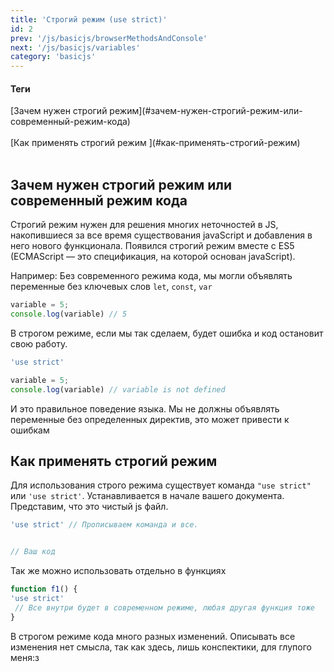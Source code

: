 ```yaml
---
title: 'Строгий режим (use strict)'
id: 2
prev: '/js/basicjs/browserMethodsAndConsole'
next: '/js/basicjs/variables'
category: 'basicjs'
---
```


#### Теги
<div className = 'tag_js'> [Зачем нужен строгий режим](#зачем-нужен-строгий-режим-или-современный-режим-кода) </div>  <br/>
<div className = 'tag_js'> [Как применять строгий режим ](#как-применять-строгий-режим) </div>  <br/>





## Зачем нужен строгий режим или современный режим кода ##
Строгий режим нужен для решения многих неточностей в JS, накопившиеся за все время существования javaScript и добавления в него нового функционала.
Появился строгий режим вместе с ES5 (ECMAScript — это спецификация, на которой основан javaScript).

Например:
Без современного режима кода, мы могли объявлять переменные без ключевых слов `let`, `const`, `var`
```javascript
variable = 5;
console.log(variable) // 5
```
В строгом режиме, если мы так сделаем, будет ошибка и код остановит свою работу.
```javascript
'use strict'

variable = 5; 
console.log(variable) // variable is not defined
```
И это правильное поведение языка. Мы не должны объявлять переменные без определенных директив, это может привести к ошибкам
 ## Как применять строгий режим ##
 Для использования строго режима существует команда `"use strict"` или `'use strict'`.  Устанавливается в начале вашего документа.
 Представим, что это чистый js файл.
 ```javascript
 'use strict' // Прописываем команда и все.
 
 
 // Ваш код
 ```
 Так же можно использовать отдельно в функциях
  ```javascript
  function f1() {
  'use strict'
   // Все внутри будет в современном режиме, любая другая функция тоже
  }
  ```
  В строгом режиме кода много разных изменений. Описывать все изменения нет смысла, так как здесь, лишь конспектики, для глупого меня:з<br/>
